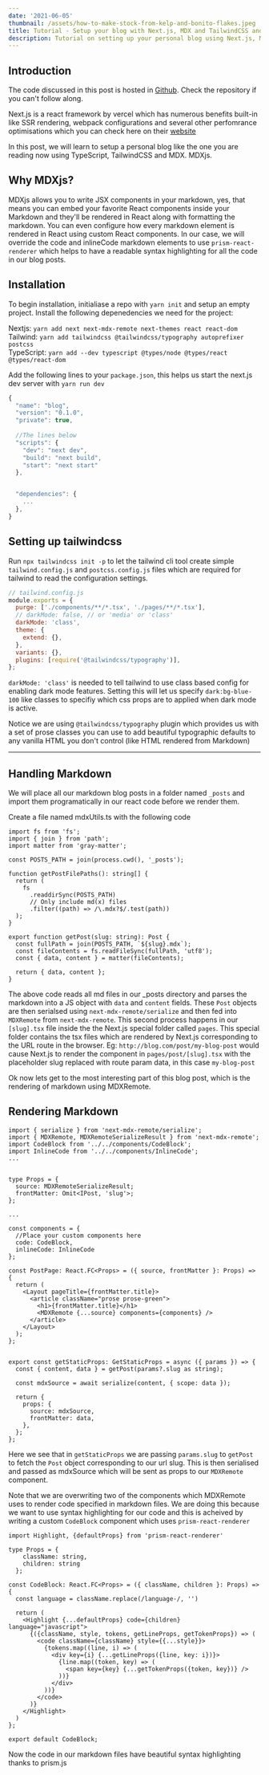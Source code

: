 ```yaml
---
date: '2021-06-05'
thumbnail: /assets/how-to-make-stock-from-kelp-and-bonito-flakes.jpeg
title: Tutorial - Setup your blog with Next.js, MDX and TailwindCSS and deploy to vercel
description: Tutorial on setting up your personal blog using Next.js, MDX, TailwindCSS, TypeScript and deploying it to vercel
---
```


## Introduction
The code discussed in this post is hosted in [Github](https://github.com/ranadeep47/blog). Check the repository
if you can't follow along.

Next.js is a react framework by vercel which has numerous benefits built-in like SSR rendering, webpack configurations
and several other perfomrance optimisations which you can check here on their [website](https://nextjs.org/)

In this post, we will learn to setup a personal blog like the one you are reading now using TypeScript, TailwindCSS and MDX.
MDXjs. 

## Why MDXjs?
MDXjs allows you to write JSX components in your markdown, yes, that means you can embed your favorite React components inside your Markdown and they'll be rendered in React along with formatting the markdown. You can even configure how every markdown element is rendered in React using custom React components. In our case, we will override the code and inlineCode markdown elements to use `prism-react-renderer` which helps to have a readable syntax highlighting for all the code in our blog posts.

## Installation
To begin installation, initialiase a repo with `yarn init` and setup an empty project. Install the following depenedencies we need for the project:

Nextjs: `yarn add next next-mdx-remote next-themes react react-dom`<br/>
Tailwind: `yarn add tailwindcss @tailwindcss/typography autoprefixer postcss`<br/>
TypeScript: `yarn add --dev typescript @types/node @types/react @types/react-dom`<br/>

Add the following lines to your `package.json`, this helps us start the next.js dev server with `yarn run dev`
```javascript
{
  "name": "blog",
  "version": "0.1.0",
  "private": true,
  
  //The lines below
  "scripts": {
    "dev": "next dev",
    "build": "next build",
    "start": "next start"
  },


  "dependencies": {
    ...
  },
}
```
## Setting up tailwindcss 
Run `npx tailwindcss init -p` to let the tailwind cli tool create simple `tailwind.config.js` and `postcss.config.js` files which are required for tailwind to read the configuration settings.

```javascript
// tailwind.config.js
module.exports = {
  purge: ['./components/**/*.tsx', './pages/**/*.tsx'],
  // darkMode: false, // or 'media' or 'class'
  darkMode: 'class',
  theme: {
    extend: {},
  },
  variants: {},
  plugins: [require('@tailwindcss/typography')],
};
```

`darkMode: 'class'` is needed to tell tailwind to use class based config for enabling dark mode features. Setting this will let us specify `dark:bg-blue-100` like classes to specifiy which css props are to applied when dark mode is active.

Notice we are using `@tailwindcss/typography` plugin which provides us with a set of prose classes you can use to add beautiful typographic defaults to any vanilla HTML you don't control (like HTML rendered from Markdown)

---

## Handling Markdown

We will place all our markdown blog posts in a folder named `_posts` and import them programatically in our react code before we render them.

Create a file named mdxUtils.ts with the following code 
```tsx
import fs from 'fs';
import { join } from 'path';
import matter from 'gray-matter';

const POSTS_PATH = join(process.cwd(), '_posts');

function getPostFilePaths(): string[] {
  return (
    fs
      .readdirSync(POSTS_PATH)
      // Only include md(x) files
      .filter((path) => /\.mdx?$/.test(path))
  );
}

export function getPost(slug: string): Post {
  const fullPath = join(POSTS_PATH, `${slug}.mdx`);
  const fileContents = fs.readFileSync(fullPath, 'utf8');
  const { data, content } = matter(fileContents);

  return { data, content };
}

```
The above code reads all md files in our _posts directory and parses the markdown into a JS object with `data` and `content` fields. These `Post` objects are then serialsed using `next-mdx-remote/serialize` and then fed into 
`MDXRemote` from `next-mdx-remote`. This second process happens in our `[slug].tsx` file inside the the Next.js special folder called `pages`. This special folder contains the tsx files which are rendered by Next.js corresponding to the URL route in the browser.
Eg: `http://blog.com/post/my-blog-post` would cause Next.js to render the component in `pages/post/[slug].tsx` with the placeholder slug replaced with route param data, in this case `my-blog-post`

Ok now lets get to the most interesting part of this blog post, which is the rendering of markdown using MDXRemote.

## Rendering Markdown 

```tsx
import { serialize } from 'next-mdx-remote/serialize';
import { MDXRemote, MDXRemoteSerializeResult } from 'next-mdx-remote';
import CodeBlock from '../../components/CodeBlock';
import InlineCode from '../../components/InlineCode';
...


type Props = {
  source: MDXRemoteSerializeResult;
  frontMatter: Omit<IPost, 'slug'>;
};

...

const components = {
  //Place your custom components here
  code: CodeBlock,
  inlineCode: InlineCode
};

const PostPage: React.FC<Props> = ({ source, frontMatter }: Props) => {
  return (
    <Layout pageTitle={frontMatter.title}>
      <article className="prose prose-green">
        <h1>{frontMatter.title}</h1>
        <MDXRemote {...source} components={components} />
      </article>
    </Layout>
  );
};


export const getStaticProps: GetStaticProps = async ({ params }) => {
  const { content, data } = getPost(params?.slug as string);

  const mdxSource = await serialize(content, { scope: data });

  return {
    props: {
      source: mdxSource,
      frontMatter: data,
    },
  };
};

```

Here we see that in `getStaticProps` we are passing `params.slug` to `getPost` to fetch the `Post` object corresponding to our url slug. This is then serialised and passed as mdxSource which will be sent as props to our 
`MDXRemote` component. 

Note that we are overwriting two of the components which MDXRemote uses to render code specified in markdown files. We are doing this because we want to use syntax highlighting for our code and this is acheived by writing 
a custom `CodeBlock` component which uses `prism-react-renderer`

```tsx
import Highlight, {defaultProps} from 'prism-react-renderer'

type Props = {
    className: string,
    children: string
  };
  
const CodeBlock: React.FC<Props> = ({ className, children }: Props) => {
  const language = className.replace(/language-/, '')
  
  return (
    <Highlight {...defaultProps} code={children} language="javascript">
      {({className, style, tokens, getLineProps, getTokenProps}) => (
        <code className={className} style={{...style}}>
          {tokens.map((line, i) => (
            <div key={i} {...getLineProps({line, key: i})}>
              {line.map((token, key) => (
                <span key={key} {...getTokenProps({token, key})} />
              ))}
            </div>
          ))}
        </code>
      )}
    </Highlight>
  )
};
  
export default CodeBlock;
```

Now the code in our markdown files have beautiful syntax highlighting thanks to prism.js 